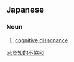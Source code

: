 ==Japanese==
{{ja-kanjitab|にん|ち|てき|ふ|きょう|わ|yomi=o}}

===Noun===
{{ja-noun|にんちてきふきょうわ}}

# [[cognitive dissonance]]

[[pl:認知的不協和]]